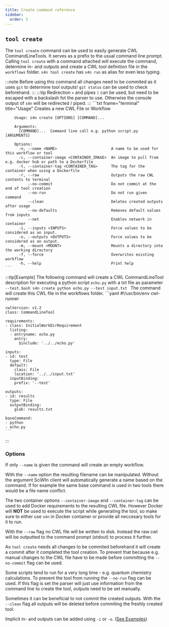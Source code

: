 ```yaml
--- 
title: Create command reference
sidebar:
  order: 3
---
```


## `tool create`
The `tool create` command can be used to easily generate CWL CommandLineTools. It serves as a prefix to the usual command line prompt. Calling `tool create` with a command attached will execute the command, determine in- and outputs and create a CWL tool definition file in the `workflows` folder. `s4n tool create` has `s4n run` as alias for even less typing. 

:::note
    Before using this command all changes need to be commited as it uses `git` to determine tool outputs!
    `git status` can be used to check beforehand.
:::
:::tip
    Redirection `>` and pipes `|` can be used, but need to be escaped with a backslash fot the parser to use. Otherwise the console output of `s4n` will be redirected / piped.
:::
    ```txt frame="terminal" title="Usage"
        Creates a new CWL File or Workflow
    
        Usage: s4n create [OPTIONS] [COMMAND]...
        
        Arguments:
          [COMMAND]...  Command line call e.g. python script.py [ARGUMENTS]
        
        Options:
          -n, --name <NAME>                        A name to be used for this workflow or tool
          -c, --container-image <CONTAINER_IMAGE>  An image to pull from e.g. docker hub or path to a Dockerfile
          -t, --container-tag <CONTAINER_TAG>      The tag for the container when using a Dockerfile
          -r, --raw                                Outputs the raw CWL contents to terminal
              --no-commit                          Do not commit at the end of tool creation
              --no-run                             Do not run given command
              --clean                              Deletes created outputs after usage
              --no-defaults                        Removes default values from inputs
              --net                                Enables network in container
          -i, --inputs <INPUTS>                    Force values to be considered as an input.
          -o, --outputs <OUTPUTS>                  Force values to be considered as an output.
          -m, --mount <MOUNT>                      Mounts a directory into the working directory
          -f, --force                              Overwrites existing workflow
          -h, --help                               Print help
    ```

:::tip[Example]
    The following command will create a CWL CommandLineTool description for executing a python script `echo.py` with a txt file as parameter `--test`.
    ```bash
    s4n create python echo.py --test input.txt
    ```
    The command will create this CWL file in the workflows folder.
    ```yaml
    #!/usr/bin/env cwl-runner

    cwlVersion: v1.2
    class: CommandLineTool

    requirements:
    - class: InitialWorkDirRequirement
      listing:
      - entryname: echo.py
        entry:
          $include: '../../echo.py'

    inputs:
    - id: test
      type: File
      default:
        class: File
        location: '../../input.txt'
      inputBinding:
        prefix: '--test'

    outputs:
    - id: results
      type: File
      outputBinding:
        glob: results.txt

    baseCommand:
    - python
    - echo.py
    ```
::: 
### Options
If only `--name` is given the command will create an empty workflow.

With the `--name` option the resulting filename can be manipulated. Without the argument SciWIn client will automatically generate a name based on the command. If for example the same base command is used in two tools there would be a file name conflict.

The two container options `--container-image` and `--container-tag` can be used to add Docker requirements to the resulting CWL file. However Docker will **NOT** be used to execute the script while generating the tool, so make sure to either use `s4n` in Docker container or provide all neccesary tools for it to run.

With the `--raw` flag no CWL file will be written to disk. Instead the raw cwl will be outputted to the command prompt (stdout) to process it further.

As `tool create` needs all changes to be commited beforehand it will create a commit after it completed the tool creation. To prevent that because e.g. manual changes to the CWL file have to be made before committing the `--no-commit` flag can be used.

Some scripts tend to run for a very long time - e.g. quantum chemistry calculations. To prevent the tool from running the `--no-run` flag can be used. If this flag is set the parser will just use information from the command line to create the tool, outputs need to be set manually.

Sometimes it can be beneficial to not commit the created outputs. With the `--clean` flag all outputs will be deleted before commiting the freshly created tool. 

Implicit in- and outputs can be added using `-i` or `-o`. ([See Examples](../examples/tool-creation.md#implicit-inputs-hardcoded-files))